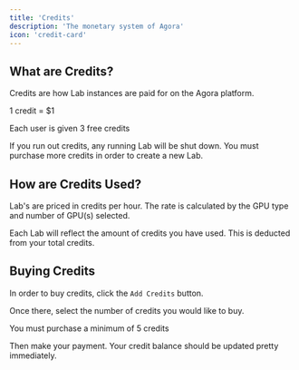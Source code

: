 ```yaml
---
title: 'Credits'
description: 'The monetary system of Agora'
icon: 'credit-card'
---
```


## What are Credits?

Credits are how Lab instances are paid for on the Agora platform.

1 credit = $1

<Note>Each user is given 3 free credits</Note>

If you run out credits, any running Lab will be shut down. You must purchase more credits in order to create a new Lab.

## How are Credits Used?

Lab's are priced in credits per hour. The rate is calculated by the GPU type and number of GPU(s) selected.

Each Lab will reflect the amount of credits you have used. This is deducted from your total credits.

## Buying Credits

In order to buy credits, click the ```Add Credits``` button.

Once there, select the number of credits you would like to buy.

<Warning>You must purchase a minimum of 5 credits</Warning>

Then make your payment. Your credit balance should be updated pretty immediately.